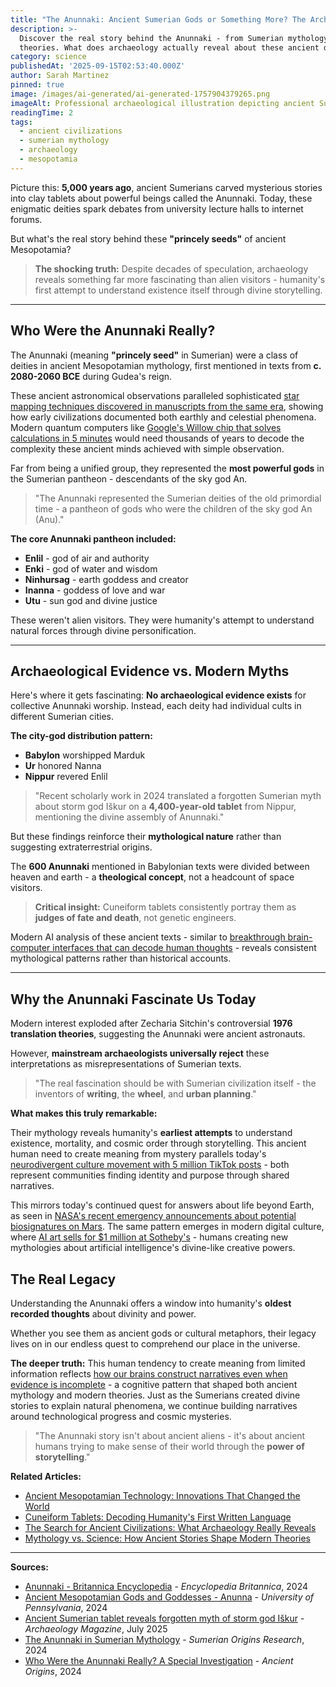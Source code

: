 ```yaml
---
title: "The Anunnaki: Ancient Sumerian Gods or Something More? The Archaeological Truth"
description: >-
  Discover the real story behind the Anunnaki - from Sumerian mythology to modern
  theories. What does archaeology actually reveal about these ancient deities?
category: science
publishedAt: '2025-09-15T02:53:40.000Z'
author: Sarah Martinez
pinned: true
image: /images/ai-generated/ai-generated-1757904379265.png
imageAlt: Professional archaeological illustration depicting ancient Sumerian civilization, cuneiform tablets, and scholarly research into Anunnaki mythology
readingTime: 2
tags:
  - ancient civilizations
  - sumerian mythology
  - archaeology
  - mesopotamia
---
```


Picture this: **5,000 years ago**, ancient Sumerians carved mysterious stories into clay tablets about powerful beings called the Anunnaki. Today, these enigmatic deities spark debates from university lecture halls to internet forums.

But what's the real story behind these **"princely seeds"** of ancient Mesopotamia?

> **The shocking truth:** Despite decades of speculation, archaeology reveals something far more fascinating than alien visitors - humanity's first attempt to understand existence itself through divine storytelling.

---

## Who Were the Anunnaki Really?

The Anunnaki (meaning **"princely seed"** in Sumerian) were a class of deities in ancient Mesopotamian mythology, first mentioned in texts from **c. 2080-2060 BCE** during Gudea's reign.

These ancient astronomical observations paralleled sophisticated [star mapping techniques discovered in manuscripts from the same era](../space/500-year-old-manuscript-reveals-ancient-astronomy-knowledge), showing how early civilizations documented both earthly and celestial phenomena. Modern quantum computers like [Google's Willow chip that solves calculations in 5 minutes](../technology/quantum-computing-2025-commercial-breakthrough) would need thousands of years to decode the complexity these ancient minds achieved with simple observation.

Far from being a unified group, they represented the **most powerful gods** in the Sumerian pantheon - descendants of the sky god An.

> "The Anunnaki represented the Sumerian deities of the old primordial time - a pantheon of gods who were the children of the sky god An (Anu)."

**The core Anunnaki pantheon included:**
- **Enlil** - god of air and authority
- **Enki** - god of water and wisdom
- **Ninhursag** - earth goddess and creator
- **Inanna** - goddess of love and war
- **Utu** - sun god and divine justice

These weren't alien visitors. They were humanity's attempt to understand natural forces through divine personification.

---

## Archaeological Evidence vs. Modern Myths

Here's where it gets fascinating: **No archaeological evidence exists** for collective Anunnaki worship. Instead, each deity had individual cults in different Sumerian cities.

**The city-god distribution pattern:**
- **Babylon** worshipped Marduk
- **Ur** honored Nanna
- **Nippur** revered Enlil

> "Recent scholarly work in 2024 translated a forgotten Sumerian myth about storm god Iškur on a **4,400-year-old tablet** from Nippur, mentioning the divine assembly of Anunnaki."

But these findings reinforce their **mythological nature** rather than suggesting extraterrestrial origins.

The **600 Anunnaki** mentioned in Babylonian texts were divided between heaven and earth - a **theological concept**, not a headcount of space visitors.

> **Critical insight:** Cuneiform tablets consistently portray them as **judges of fate and death**, not genetic engineers.

Modern AI analysis of these ancient texts - similar to [breakthrough brain-computer interfaces that can decode human thoughts](../technology/ucla-brain-chip-paralyzed-patients-4x-faster) - reveals consistent mythological patterns rather than historical accounts.

---

## Why the Anunnaki Fascinate Us Today

Modern interest exploded after Zecharia Sitchin's controversial **1976 translation theories**, suggesting the Anunnaki were ancient astronauts.

However, **mainstream archaeologists universally reject** these interpretations as misrepresentations of Sumerian texts.

> "The real fascination should be with Sumerian civilization itself - the inventors of **writing**, the **wheel**, and **urban planning**."

**What makes this truly remarkable:**

Their mythology reveals humanity's **earliest attempts** to understand existence, mortality, and cosmic order through storytelling. This ancient human need to create meaning from mystery parallels today's [neurodivergent culture movement with 5 million TikTok posts](../culture/neurodivergent-voices-cultural-revolution-2025) - both represent communities finding identity and purpose through shared narratives.

This mirrors today's continued quest for answers about life beyond Earth, as seen in [NASA's recent emergency announcements about potential biosignatures on Mars](../space/nasa-mars-emergency-discovery-biosignature). The same pattern emerges in modern digital culture, where [AI art sells for $1 million at Sotheby's](../culture/ai-art-wins-major-competition) - humans creating new mythologies about artificial intelligence's divine-like creative powers.

## The Real Legacy

Understanding the Anunnaki offers a window into humanity's **oldest recorded thoughts** about divinity and power.

Whether you see them as ancient gods or cultural metaphors, their legacy lives on in our endless quest to comprehend our place in the universe.

**The deeper truth:** This human tendency to create meaning from limited information reflects [how our brains construct narratives even when evidence is incomplete](../psychology/your-brain-lies-to-you-cognitive-biases-2025) - a cognitive pattern that shaped both ancient mythology and modern theories. Just as the Sumerians created divine stories to explain natural phenomena, we continue building narratives around technological progress and cosmic mysteries.

> "The Anunnaki story isn't about ancient aliens - it's about ancient humans trying to make sense of their world through the **power of storytelling**."

**Related Articles:**
- [Ancient Mesopotamian Technology: Innovations That Changed the World](../technology/mesopotamian-innovations-modern-world)
- [Cuneiform Tablets: Decoding Humanity's First Written Language](../science/cuneiform-tablets-first-writing)
- [The Search for Ancient Civilizations: What Archaeology Really Reveals](../science/ancient-civilizations-archaeological-truth)
- [Mythology vs. Science: How Ancient Stories Shape Modern Theories](../psychology/mythology-science-modern-theories)

---

**Sources:**

- [Anunnaki - Britannica Encyclopedia](https://www.britannica.com/topic/Anunnaki) - *Encyclopedia Britannica*, 2024
- [Ancient Mesopotamian Gods and Goddesses - Anunna](https://oracc.museum.upenn.edu/amgg/listofdeities/anunna/) - *University of Pennsylvania*, 2024
- [Ancient Sumerian tablet reveals forgotten myth of storm god Iškur](https://archaeologymag.com/2025/07/forgotten-sumerian-myth-of-storm-god-iskur/) - *Archaeology Magazine*, July 2025
- [The Anunnaki in Sumerian Mythology](https://www.sumerianorigins.com/post/the-anunnaki-in-sumerian-mythology-gods-origin-history) - *Sumerian Origins Research*, 2024
- [Who Were the Anunnaki Really? A Special Investigation](https://www.ancient-origins.net/news-history-archaeology-myths-legends/anunnaki-true-identity-0021887) - *Ancient Origins*, 2024
